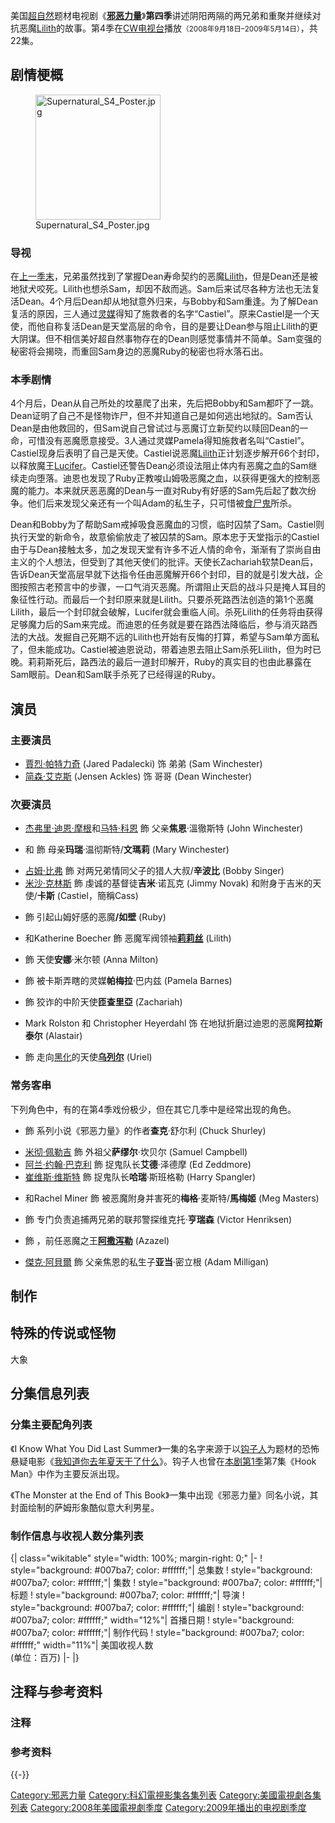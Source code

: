{{noteTA
|G1=TV
|G2=Show
|T=zh-cn:邪恶力量 (第四季);zh-hk:狙魔人 (第四季); zh-tw:超自然檔案 (第四季);
|1=zh-cn:邪恶力量; zh-tw:超自然檔案; zh-hk:狙魔人;
|2=zh-cn:迪恩·温彻斯特; zh-tw:狄恩·溫徹斯特; zh-hk:文狄恩;
|3=zh-cn:山姆·温彻斯特; zh-tw:山姆·溫徹斯特; zh-hk:文森;
|4=zh-cn:山姆; zh-tw:山姆; zh-hk:森;
|5=zh-cn:约翰·温彻斯特; zh-tw:約翰·溫徹斯特;zh-hk:文約翰;
|6=zh-cn:玛莉·温彻斯特; zh-tw:瑪莉·溫徹斯特;zh-hk:文瑪莉;
|7=zh-hk:文氏兄弟;zh-cn:溫彻斯特兄弟;zh-tw:溫徹斯特兄弟；
|8=zh-cn:鲍比·辛格; zh-tw:鮑比·辛格; zh-hk:辛波比;
|9=zh-cn:鲍比;zh-hk:波比;zh-tw:鮑比;
|10=zh-cn:贾德·帕达里克; zh-hk:賈烈·帕特力奇; zh-tw:傑瑞·帕達里基;
|11=zh-cn:詹森·阿克斯; zh-hk:贊臣·艾克斯; zh-tw:詹森·艾克爾斯;
|12=zh-cn:玛丽·温彻斯特; zh-tw:瑪麗·溫徹斯特; zh-hk:文瑪麗;
|13=zh-hk:華哥頓; zh-cn:高登·沃克; zh-tw:高登·沃克;
}}
{{Infobox tvseason
 |season_name = 《邪恶力量》第四季
 |eng_name = {{lang|en|''Supernatural'' (Season 4)}}
 |bgcolour = #007BA7
 |fgcolour = #ffffff
 |image = [[File:Supernatural_Season_4_DVD.jpg|200px]]
 |caption = 第四季DVD封面
 |dvd_release_date = {{nowrap|'''[[DVD区域码|区域]]1''': 2009年9月1日}}<br/>'''区域2''': 2009年11月2日<br/>'''区域4''': 2010年1月6日
 |country = {{USA}}
 |network = [[CW电视台|CW电视台]]
 |first_aired = {{Start date|2008|9|18}}
 |last_aired = {{End date|2009|5|14}}
 |num_episodes = 22
 |prev_season = [[邪恶力量_(第三季)|第3季]]
 |next_season = [[邪恶力量_(第五季)|第5季]]
|}}

美国[[超自然|超自然]]题材电视剧《'''[[邪恶力量|邪恶力量]]'''》'''第四季'''讲述阴阳两隔的两兄弟{{link-en|萨姆·溫徹斯特|Sam Winchester|萨姆}}和{{link-en|迪恩·溫徹斯特|Dean Winchester|迪恩}}重聚并继续对抗恶魔[[莉莉丝|Lilith]]的故事。第4季在[[CW电视台|CW电视台]]播放<small>（2008年9月18日–2009年5月14日）</small>，共22集。

== 剧情梗概 ==
[[File:Supernatural_S4_Poster.jpg|200px]]
=== 导视 ===
在[[邪恶无休|上一季末]]，兄弟虽然找到了掌握Dean寿命契约的恶魔[[莉莉丝|Lilith]]，但是Dean还是被地狱犬咬死。Lilith也想杀Sam，却因不敌而逃。Sam后来试尽各种方法也无法复活Dean。4个月后Dean却从地狱意外归来，与Bobby和Sam重逢。为了解Dean复活的原因，三人通过[[灵媒|灵媒]]得知了施救者的名字“Castiel”。原来Castiel是一个天使，而他自称复活Dean是天堂高层的命令，目的是要让Dean参与阻止Lilith的更大阴谋。但不相信美好超自然事物存在的Dean则感觉事情并不简单。Sam变强的秘密将会揭晓，而重回Sam身边的恶魔Ruby的秘密也将水落石出。

=== 本季剧情 ===
4个月后，Dean从自己所处的坟墓爬了出来，先后把Bobby和Sam都吓了一跳。Dean证明了自己不是怪物诈尸，但不并知道自己是如何逃出地狱的。Sam否认Dean是由他救回的，但Sam说自己曾试过与恶魔订立新契约以赎回Dean的一命，可惜没有恶魔愿意接受。3人通过灵媒Pamela得知施救者名叫“Castiel”。Castiel现身后表明了自己是天使。Castiel说恶魔[[莉莉丝|Lilith]]正计划逐步解开66个封印，以释放魔王[[路西法|Lucifer]]。Castiel还警告Dean必须设法阻止体内有恶魔之血的Sam继续走向堕落。迪恩也发现了Ruby正教唆山姆吸恶魔之血，以获得更强大的控制恶魔的能力。本来就厌恶恶魔的Dean与一直对Ruby有好感的Sam先后起了数次纷争。他们后来发现父亲还有一个叫Adam的私生子，只可惜被[[食尸鬼|食尸鬼]]所杀。

Dean和Bobby为了帮助Sam戒掉吸食恶魔血的习惯，临时囚禁了Sam。Castiel则执行天堂的新命令，故意偷偷放走了被囚禁的Sam。原本忠于天堂指示的Castiel由于与Dean接触太多，加之发现天堂有许多不近人情的命令，渐渐有了崇尚自由主义的个人想法，但受到了其他天使们的批评。天使长Zachariah软禁Dean后，告诉Dean天堂高层早就下达指令任由恶魔解开66个封印，目的就是引发大战，企图按照古老预言中的步骤，一口气消灭恶魔。所谓阻止天启的战斗只是掩人耳目的象征性行动。而最后一个封印原来就是Lilith。只要杀死路西法创造的第1个恶魔Lilith，最后一个封印就会破解，Lucifer就会重临人间。杀死Lilith的任务将由获得足够魔力后的Sam来完成。而迪恩的任务就是要在路西法降临后，参与消灭路西法的大战。发掘自己死期不远的Lilith也开始有反悔的打算，希望与Sam单方面私了，但未能成功。Castiel被迪恩说动，带着迪恩去阻止Sam杀死Lilith，但为时已晚。莉莉斯死后，路西法的最后一道封印解开，Ruby的真实目的也由此暴露在Sam眼前。Dean和Sam联手杀死了已经得逞的Ruby。

== 演员 ==
=== 主要演员 ===
* [[Jared_Padalecki|賈烈·帕特力奇]] (Jared Padalecki) 饰 弟弟{{link-en|山姆·溫徹斯特|Sam Winchester|-{zh-hans:'''山姆'''·温彻斯特;zh-hk:文'''森''';zh-tw:'''山姆'''·溫徹斯特;}-}} (Sam Winchester)
* [[Jensen_Ackles|简森·艾克斯]] (Jensen Ackles) 饰 哥哥{{link-en|迪恩·溫徹斯特|Dean Winchester|-{zh-hans:'''迪恩'''·温彻斯特;zh-hk:文'''狄恩''';zh-tw:'''狄恩'''·溫撤斯特;}-}} (Dean Winchester)

=== 次要演员 ===
* [[杰弗里·迪恩·摩根|杰弗里·迪恩·摩根]]和[[马特·科恩|马特·科恩]] 飾 父亲'''焦恩'''·溫徹斯特 (John Winchester)
* {{link-en|萨曼莎·斯密斯 (演员)|Samantha Smith (actress)|萨曼莎·斯密斯}}和{{link-en|艾米·古美尼克|Amy Gumenick}} 飾 母亲'''玛瑞'''·温彻斯特/'''文瑪莉''' (Mary Winchester)
* [[占姆·比弗|占姆·比弗]] 飾 对两兄弟情同父子的猎人大叔{{link-en|鲍比·辛格|Bobby Singer|'''鮑比'''·辛格}}/'''辛波比''' (Bobby Singer)
* [[米沙·克林斯|米沙·克林斯]] 飾 虔诚的基督徒'''吉米'''·诺瓦克 (Jimmy Novak) 和附身于吉米的天使{{link-en|卡斯提奧|Castiel (Supernatural)}}/'''卡斯''' (Castiel，簡稱Cass)
* {{link-en|吉妮薇芙·克泰西|Genevieve Cortese}} 飾 引起山姆好感的恶魔'''{{link-en|露比|Ruby (Supernatural)}}/如壁''' (Ruby)
* {{link-en|茜耶拉·麦克阔米克|Sierra McCormick}}和Katherine Boecher 飾 恶魔军阀领袖'''[[莉莉丝|莉莉丝]]''' (Lilith)
* {{link-en|朱丽叶·麦克尼文|Julie McNiven}} 飾 天使'''安娜'''·米尔顿 (Anna Milton)
* {{link-en|特拉茜·丁维迪|Traci Dinwiddie}} 飾 被卡斯弄瞎的灵媒'''帕梅拉'''·巴内兹 (Pamela Barnes)
* {{link-en|库尔特·富勒|Kurt Fuller}} 飾 狡诈的中阶天使'''匝查里亞''' (Zachariah)
* Mark Rolston 和 Christopher Heyerdahl 饰 在地狱折磨过迪恩的恶魔'''阿拉斯泰尔''' (Alastair)
* {{link-en|罗伯特·威兹东|Robert Wisdom}} 飾 走向[[黑化|黑化]]的天使'''[[乌列尔|乌列尔]]''' (Uriel)

=== 常务客串 ===
下列角色中，有的在第4季戏份极少，但在其它几季中是经常出现的角色。
* {{link-en|罗布·本尼迪克特|Rob Benedict}} 飾 系列小说《邪恶力量》的作者'''查克'''·舒尔利 (Chuck Shurley)
* [[米彻·佩勒吉|米彻·佩勒吉]] 飾 外祖父'''萨缪尔'''·坎贝尔 (Samuel Campbell)
* [[阿兰·约翰·巴克利|阿兰·约翰·巴克利]] 飾 捉鬼队长'''艾德'''·泽德摩 (Ed Zeddmore)
* [[崔维斯·维斯特|崔维斯·维斯特]] 飾 捉鬼队长'''哈瑞'''·斯班格勒 (Harry Spangler)
* {{link-en|妮基·艾考克斯|Nicki Aycox}}和Rachel Miner 飾 被恶魔附身并害死的'''梅格'''·麦斯特/'''馬梅姬''' (Meg Masters)
* {{link-en|查勒兹·马利克·威菲德|Charles Malik Whitfield}} 飾 专门负责追捕两兄弟的联邦警探维克托·'''亨瑞森''' (Victor Henriksen)
* {{link-en|弗瑞德里克·林恩|Fredric Lehne}} 飾 {{link-en|阿撒泻勒 (超自然档案)|Azazel (Supernatural)|黄眼恶魔}}，前任恶魔之王'''[[阿撒泻勒|阿撒泻勒]]''' (Azazel)
* [[傑克·阿貝爾|傑克·阿貝爾]] 飾 父亲焦恩的私生子'''亚当'''·密立根 (Adam Milligan)

== 制作 ==
{{expand section|time=2016-3-20}}

== 特殊的传说或怪物 ==
大象

== 分集信息列表 ==
=== 分集主要配角列表 ===

《I Know What You Did Last Summer》一集的名字来源于以[[钩子人|钩子人]]为题材的恐怖悬疑电影《[[我知道你去年夏天干了什么|我知道你去年夏天干了什么]]》。钩子人也曾在[[邪恶力量_(第一季)|本剧第1季]]第7集《Hook Man》中作为主要反派出现。

《The Monster at the End of This Book》一集中出现《邪恶力量》同名小说，其封面绘制的萨姆形象酷似意大利男星{{link-en|法比奥·拉佐尼|Fabio Lanzoni}}。

=== 制作信息与收视人数分集列表 ===
{{See also|邪恶力量集数列表}}
<onlyinclude>{| class="wikitable" style="width: 100%; margin-right: 0;"
|-
! style="background: #007ba7; color: #ffffff;"| 总集数
! style="background: #007ba7; color: #ffffff;"| 集数
! style="background: #007ba7; color: #ffffff;"| 标题
! style="background: #007ba7; color: #ffffff;"| 导演
! style="background: #007ba7; color: #ffffff;"| 编剧
! style="background: #007ba7; color: #ffffff;" width="12%"| 首播日期
! style="background: #007ba7; color: #ffffff;"| 制作代码
! style="background: #007ba7; color: #ffffff;" width="11%"| 美国收视人数<br />(单位：百万)
|-
{{Episode list/sublist|邪恶力量 (第四季)
 |EpisodeNumber = 61
 |EpisodeNumber2 = 1
 |Title = "Lazarus Rising"
 |DirectedBy = {{link-en|金姆·麦内兹|Kim Manners|Kim Manners}}
 |WrittenBy = [[埃里克·克莱普克|Eric Kripke]]
 |OriginalAirDate = {{Start date|2008|9|18}}
 |ProdCode = 3T7501
 |Aux4 = 3.96<ref>{{cite web|url= http://www.abcmedianet.com/web/dnr/dispDNR.aspx?id=092308_03|title= Weekly Program Rankings|date= 2008-09-23|publisher= ABC Medianet|accessdate= 2009-11-02|archive-date= 2009-05-30|archive-url= https://web.archive.org/web/20090530015423/http://www.abcmedianet.com/web/dnr/dispDNR.aspx?id=092308_03|dead-url= no}}</ref>
 |LineColor = 007ba7
}}
{{Episode list/sublist|邪恶力量 (第四季)
 |EpisodeNumber = 62
 |EpisodeNumber2 = 2
 |Title = "Are You There, God? It's Me, Dean Winchester"
 |DirectedBy = {{link-en|菲利浦·斯格里西亚|Philip Sgriccia|Phil Sgriccia}}
 |WrittenBy =  ''Story by:'' {{link-en|茜艾拉·甘布尔|Sera Gamble|Sera Gamble}} & Lou Bollo<br>''Teleplay by:'' Sera Gamble
 |OriginalAirDate = {{Start date|2008|9|25}}
 |ProdCode = 3T7502
 |Aux4 = 3.18<ref>{{cite web|url= http://www.abcmedianet.com/web/dnr/dispDNR.aspx?id=093008_04|title= Weekly Program Rankings|date= 2008-09-30|publisher= ABC Medianet|accessdate= 2009-11-02|archive-date= 2012-03-08|archive-url= https://web.archive.org/web/20120308092150/http://www.abcmedianet.com/web/dnr/dispDNR.aspx?id=093008_04|dead-url= no}}</ref>
 |LineColor = 007ba7
}}
{{Episode list/sublist|邪恶力量 (第四季)
 |EpisodeNumber = 63
 |EpisodeNumber2 = 3
 |Title = "In the Beginning"
 |DirectedBy = {{link-en|斯蒂文·玻云|Steve Boyum|Steve Boyum}}
 |WrittenBy = {{link-en|杰瑞米·卡佛|Jeremy Carver|Jeremy Carver}}
 |OriginalAirDate = {{Start date|2008|10|2}}
 |ProdCode = 3T7504
 |Aux4 = 3.51<ref>{{cite web|url= http://www.abcmedianet.com/web/dnr/dispDNR.aspx?id=100708_06|title= Weekly Program Rankings|date= 2008-10-07|publisher= ABC Medianet|accessdate= 2009-11-02|archive-date= 2012-03-08|archive-url= https://web.archive.org/web/20120308092157/http://www.abcmedianet.com/web/dnr/dispDNR.aspx?id=100708_06|dead-url= no}}</ref>
 |LineColor = 007ba7
}}
{{Episode list/sublist|邪恶力量 (第四季)
 |EpisodeNumber = 64
 |EpisodeNumber2 = 4
 |Title = "Metamorphosis"
 |DirectedBy = Kim Manners
 |WrittenBy = {{link-en|卡斯琳·汉弗莱斯|Cathryn Humphris|Cathryn Humphris}}
 |OriginalAirDate = {{Start date|2008|10|9}}
 |ProdCode = 3T7505
 |Aux4 = 3.15<ref>{{cite web|url= http://www.abcmedianet.com/web/dnr/dispDNR.aspx?id=101408_07|title= Weekly Program Rankings|date= 2008-10-14|publisher= ABC Medianet|accessdate= 2009-11-02|archive-date= 2012-03-08|archive-url= https://web.archive.org/web/20120308092204/http://www.abcmedianet.com/web/dnr/dispDNR.aspx?id=101408_07|dead-url= no}}</ref>
 |LineColor = 007ba7
}}
{{Episode list/sublist|邪恶力量 (第四季)
 |EpisodeNumber = 65
 |EpisodeNumber2 = 5
 |Title = "Monster Movie"
 |DirectedBy = Robert Singer
 |WrittenBy = {{link-en|本·艾德兰德|Ben Edlund|Ben Edlund}}
 |OriginalAirDate = {{Start date|2008|10|16}}
 |ProdCode = 3T7503
 |Aux4 = 3.06<ref>{{cite web|url= http://www.abcmedianet.com/web/dnr/dispDNR.aspx?id=102108_03|title= Weekly Program Rankings|date= 2008-10-21|publisher= ABC Medianet|accessdate= 2009-11-02|archive-date= 2009-01-18|archive-url= https://web.archive.org/web/20090118052142/http://www.abcmedianet.com/web/dnr/dispDNR.aspx?id=102108_03|dead-url= no}}</ref>
 |LineColor = 007ba7
}}
{{Episode list/sublist|邪恶力量 (第四季)
 |EpisodeNumber = 66
 |EpisodeNumber2 = 6
 |Title = "Yellow Fever"(《黄热恐惧》)
 |DirectedBy = Phil Sgriccia
 |WrittenBy = {{link-en|安德鲁·达布|Andrew Dabb|Andrew Dabb}} & Daniel Loflin
 |OriginalAirDate = {{Start date|2008|10|23}}
 |ProdCode = 3T7506
 |Aux4 = 3.25<ref>{{cite web|url= http://www.abcmedianet.com/web/dnr/dispDNR.aspx?id=102808_03|title= Weekly Program Rankings|date= 2008-10-28|publisher= ABC Medianet|accessdate= 2009-11-02|archive-date= 2009-01-18|archive-url= https://web.archive.org/web/20090118061126/http://www.abcmedianet.com/web/dnr/dispDNR.aspx?id=102808_03|dead-url= no}}</ref>
 |LineColor = 007ba7
}}
{{Episode list/sublist|邪恶力量 (第四季)
 |EpisodeNumber = 67
 |EpisodeNumber2 = 7
 |Title = "It's the Great Pumpkin, Sam Winchester"
 |DirectedBy = {{link-en|查勒斯·比森|Charles Beeson (director)|Charles Beeson}}
 |WrittenBy = Julie Siege
 |OriginalAirDate = {{Start date|2008|10|30}}
 |ProdCode = 3T7507
 |Aux4 = 3.55<ref>{{cite web|url= http://www.abcmedianet.com/web/dnr/dispDNR.aspx?id=110408_05|title= Weekly Program Rankings|date= 2008-11-04|publisher= ABC Medianet|accessdate= 2009-11-02|archive-date= 2009-05-27|archive-url= https://web.archive.org/web/20090527141935/http://www.abcmedianet.com/web/dnr/dispDNR.aspx?id=110408_05|dead-url= no}}</ref>
 |LineColor = 007ba7
}}
{{Episode list/sublist|邪恶力量 (第四季)
 |EpisodeNumber = 68
 |EpisodeNumber2 = 8
 |Title = "Wishful Thinking"
 |DirectedBy = Robert Singer
 |WrittenBy =  ''Story by:'' Ben Edlund & Lou Bollo<br>''Teleplay by:'' Ben Edlund
 |OriginalAirDate = {{Start date|2008|11|6}}
 |ProdCode = 3T7508
 |Aux4 = 3.24<ref>{{cite web|url= http://www.abcmedianet.com/web/dnr/dispDNR.aspx?id=111108_04|title= Weekly Program Rankings|date= 2008-11-11|publisher= ABC Medianet|accessdate= 2009-11-02|archive-date= 2009-01-18|archive-url= https://web.archive.org/web/20090118053041/http://www.abcmedianet.com/web/dnr/dispDNR.aspx?id=111108_04|dead-url= no}}</ref>
 |LineColor = 007ba7
}}
{{Episode list/sublist|邪恶力量 (第四季)
 |EpisodeNumber = 69
 |EpisodeNumber2 = 9
 |Title = "I Know What You Did Last Summer"
 |DirectedBy = Charles Beeson
 |WrittenBy = Sera Gamble
 |OriginalAirDate = {{Start date|2008|11|13}}
 |ProdCode = 3T7509
 |Aux4 = 2.94<ref>{{cite web|url= http://www.abcmedianet.com/web/dnr/dispDNR.aspx?id=111808_03|title= Weekly Program Rankings|date= 2008-11-18|publisher= ABC Medianet|accessdate= 2009-11-02|archive-date= 2009-05-29|archive-url= https://web.archive.org/web/20090529032200/http://www.abcmedianet.com/web/dnr/dispDNR.aspx?id=111808_03|dead-url= no}}</ref>
 |LineColor = 007ba7
}}
{{Episode list/sublist|邪恶力量 (第四季)
 |EpisodeNumber = 70
 |EpisodeNumber2 = 10
 |Title = "Heaven and Hell"
 |DirectedBy = J. Miller Tobin
 |WrittenBy = ''Story by:'' Trevor Sands<br>''Teleplay by:'' Eric Kripke
 |OriginalAirDate = {{Start date|2008|11|20}}
 |ProdCode = 3T7510
 |Aux4 = 3.34<ref>{{cite web|url= http://www.abcmedianet.com/web/dnr/dispDNR.aspx?id=112508_05|title= Weekly Program Rankings|date= 2008-11-25|publisher= ABC Medianet|accessdate= 2009-11-02|archive-date= 2009-05-29|archive-url= https://web.archive.org/web/20090529032243/http://www.abcmedianet.com/web/dnr/dispDNR.aspx?id=112508_05|dead-url= no}}</ref>
 |LineColor = 007ba7
}}
{{Episode list/sublist|邪恶力量 (第四季)
 |EpisodeNumber = 71
 |EpisodeNumber2 = 11
 |Title = "Family Remains"
 |DirectedBy = Phil Sgriccia
 |WrittenBy = Jeremy Carver
 |OriginalAirDate = {{Start date|2009|1|15}}
 |ProdCode = 3T7511
 |Aux4 = 2.98<ref>{{cite web|url= http://www.abcmedianet.com/web/dnr/dispDNR.aspx?id=012109_07|title= Weekly Program Rankings|date= 2009-01-21|publisher= ABC Medianet|accessdate= 2009-11-02|archive-date= 2009-05-30|archive-url= https://web.archive.org/web/20090530015412/http://www.abcmedianet.com/web/dnr/dispDNR.aspx?id=012109_07|dead-url= no}}</ref>
 |LineColor = 007ba7
}}
{{Episode list/sublist|邪恶力量 (第四季)
 |EpisodeNumber = 72
 |EpisodeNumber2 = 12
 |Title = "Criss Angel Is a Douchebag"
 |DirectedBy = Robert Singer
 |WrittenBy = Julie Siege
 |OriginalAirDate = {{Start date|2009|1|22}}
 |ProdCode = 3T7512
 |Aux4 = 3.06<ref>{{cite web|url= http://www.abcmedianet.com/web/dnr/dispDNR.aspx?id=012709_06|title= Weekly Program Rankings|date= 2009-01-27|publisher= ABC Medianet|accessdate= 2009-11-02|archive-date= 2009-01-31|archive-url= https://web.archive.org/web/20090131164202/http://www.abcmedianet.com/web/dnr/dispDNR.aspx?id=012709_06|dead-url= no}}</ref>
 |LineColor = 007ba7
}}
{{Episode list/sublist|邪恶力量 (第四季)
 |EpisodeNumber = 73
 |EpisodeNumber2 = 13
 |Title = "After School Special"
 |DirectedBy = Adam Kane
 |WrittenBy = Andrew Dabb & Daniel Loflin
 |OriginalAirDate = {{Start date|2009|1|29}}
 |ProdCode = 3T7513
 |Aux4 = 3.56<ref>{{cite web|url= http://www.abcmedianet.com/web/dnr/dispDNR.aspx?id=020309_06|title= Weekly Program Rankings|date= 2009-02-03|publisher= ABC Medianet|accessdate= 2009-11-02|archive-date= 2009-02-20|archive-url= https://web.archive.org/web/20090220093341/http://abcmedianet.com/web/dnr/dispDNR.aspx?id=020309_06|dead-url= no}}</ref>
 |LineColor = 007ba7
}}
{{Episode list/sublist|邪恶力量 (第四季)
 |EpisodeNumber = 74
 |EpisodeNumber2 = 14
 |Title = "Sex and Violence"
 |DirectedBy = Charles Beeson
 |WrittenBy = Cathryn Humphris
 |OriginalAirDate = {{Start date|2009|2|5}}
 |ProdCode = 3T7514
 |Aux4 = 3.37<ref>{{cite web|url= http://www.abcmedianet.com/web/dnr/dispDNR.aspx?id=021009_05|title= Weekly Program Rankings|date= 2009-02-10|publisher= ABC Medianet|accessdate= 2009-11-02|archive-date= 2009-02-20|archive-url= https://web.archive.org/web/20090220093346/http://www.abcmedianet.com/web/dnr/dispDNR.aspx?id=021009_05|dead-url= no}}</ref>
 |LineColor = 007ba7
}}
{{Episode list/sublist|邪恶力量 (第四季)
 |EpisodeNumber = 75
 |EpisodeNumber2 = 15
 |Title = "Death Takes a Holiday"
 |DirectedBy = Steve Boyum
 |WrittenBy = Jeremy Carver
 |OriginalAirDate = {{Start date|2009|3|12}}
 |ProdCode = 3T7515
 |Aux4 = 2.84<ref>{{cite web|url= http://www.abcmedianet.com/web/dnr/dispDNR.aspx?id=031709_07|title= Weekly Program Rankings|date= 2009-03-17|publisher= ABC Medianet|accessdate= 2009-11-02|archive-date= 2012-04-05|archive-url= https://web.archive.org/web/20120405084727/http://www.abcmedianet.com/web/dnr/dispDNR.aspx?id=031709_07|dead-url= no}}</ref>
 |LineColor = 007ba7
}}
{{Episode list/sublist|邪恶力量 (第四季)
 |EpisodeNumber = 76
 |EpisodeNumber2 = 16
 |Title = "On the Head of a Pin"
 |DirectedBy = {{link-en|迈克尔·罗尔|Michael Rohl|Mike Rohl}}
 |WrittenBy = Ben Edlund
 |OriginalAirDate = {{Start date|2009|3|19}}
 |ProdCode = 3T7516
 |Aux4 = 3.37<ref>{{cite web|url= http://www.abcmedianet.com/web/dnr/dispDNR.aspx?id=032409_04|title= Weekly Program Rankings|date= 2009-03-24|publisher= ABC Medianet|accessdate= 2009-11-02|archive-date= 2012-04-05|archive-url= https://web.archive.org/web/20120405084741/http://www.abcmedianet.com/web/dnr/dispDNR.aspx?id=032409_04|dead-url= no}}</ref>
 |LineColor = 007ba7
}}
{{Episode list/sublist|邪恶力量 (第四季)
 |EpisodeNumber = 77
 |EpisodeNumber2 = 17
 |Title = "It's a Terrible Life"
 |DirectedBy = James L. Conway
 |WrittenBy = Sera Gamble
 |OriginalAirDate = {{Start date|2009|3|26}}
 |ProdCode = 3T7517
 |Aux4 = 3.13<ref>{{cite web|url=http://tvbythenumbers.com/2009/03/31/top-cw-primetime-shows-march-23-29-2009/15598|title=Top CW Primetime Shows, March 23-29, 2009|author=Robert Seidman|publisher=TV by the Numbers|date=2009-03-31|accessdate=2009-11-02|archive-date=2012-07-18|archive-url=https://archive.today/20120718171803/http://tvbythenumbers.zap2it.com/2009/03/31/top-cw-primetime-shows-march-23-29-2009/15598/|dead-url=yes}}</ref>
 |LineColor = 007ba7
}}
{{Episode list/sublist|邪恶力量 (第四季)
 |EpisodeNumber = 78
 |EpisodeNumber2 = 18
 |Title = "The Monster at the End of This Book"
 |DirectedBy = Mike Rohl
 |WrittenBy =  ''Story by:'' Julie Siege & Nancy Weiner<br>''Teleplay by:'' Julie Siege
 |OriginalAirDate = {{Start date|2009|4|2}}
 |ProdCode = 3T7518
 |Aux4 =  3.27<ref>{{cite web|url= http://www.abcmedianet.com/web/dnr/dispDNR.aspx?id=040709_06|title= Weekly Program Rankings|date= 2009-04-07|publisher= ABC Medianet|accessdate= 2009-11-02|archive-date= 2012-04-05|archive-url= https://web.archive.org/web/20120405084753/http://www.abcmedianet.com/web/dnr/dispDNR.aspx?id=040709_06|dead-url= no}}</ref>
 |LineColor = 007ba7
}}
{{Episode list/sublist|邪恶力量 (第四季)
 |EpisodeNumber = 79
 |EpisodeNumber2 = 19
 |Title = "Jump the Shark"{{NoteTag|第19集的集名“Jump the Shark”是一个英语习语，即“{{link-en|跳过鲨鱼|Jump the Shark}}”，指各种“使剧情质量从此急转直下的坑爹情节”。语源出自美国电视剧《[[欢乐时光|欢乐时光]]》第5季第3集《Hollywood (Part 3)》。}}
 |DirectedBy = Phil Sgriccia
 |WrittenBy = Andrew Dabb & Daniel Loflin
 |OriginalAirDate = {{Start date|2009|4|23}}
 |ProdCode = 3T7519
 |Aux4 =  2.70<ref>{{cite web|url=http://tvbythenumbers.com/2009/04/28/top-cw-primetime-shows-april-20-26-2009/17580|author=Robert Seidman|publisher=TV by the Numbers|title=Top CW Primetime Shows, April 20-26, 2009|date=2009-05-02|accessdate=2009-05-02|archive-date=2012-07-15|archive-url=https://archive.today/20120715025428/http://tvbythenumbers.zap2it.com/2009/04/28/top-cw-primetime-shows-april-20-26-2009/17580/|dead-url=yes}}</ref>
 |LineColor = 007ba7
}}
{{Episode list/sublist|邪恶力量 (第四季)
 |EpisodeNumber = 80
 |EpisodeNumber2 = 20
 |Title = "The Rapture"
 |DirectedBy = Charles Beeson
 |WrittenBy = Jeremy Carver
 |OriginalAirDate = {{Start date|2009|4|30}}
 |ProdCode = 3T7520
 |Aux4 =  2.95<ref>{{cite web|url=http://tvbythenumbers.com/2009/05/06/top-cw-primetime-shows-april-27-may-3-2009/18174|author=Robert Seidman|publisher=TV by the Numbers|title=Top CW Primetime Shows, April 27 - May 3, 2009|date=2009-05-06|accessdate=2009-05-12|archive-date=2012-07-17|archive-url=https://archive.today/20120717203918/http://tvbythenumbers.zap2it.com/2009/05/06/top-cw-primetime-shows-april-27-may-3-2009/18174/|dead-url=yes}}</ref>
 |LineColor = 007ba7
}}
{{Episode list/sublist|邪恶力量 (第四季)
 |EpisodeNumber = 81
 |EpisodeNumber2 = 21
 |Title = "When the Levee Breaks"
 |DirectedBy = Robert Singer
 |WrittenBy = Sera Gamble
 |OriginalAirDate = {{Start date|2009|5|7}}
 |ProdCode = 3T7521
 |Aux4 =  2.79<ref>{{cite web|url=http://tvbythenumbers.com/2009/05/12/top-cw-primetime-shows-may-4-10-2009/18551|author=Robert Seidman|publisher=TV by the Numbers|title=Top CW Primetime Shows, May 4 - 10, 2009|date=2009-05-12|accessdate=2009-05-12|archive-date=2010-04-12|archive-url=https://web.archive.org/web/20100412141510/http://tvbythenumbers.com/2009/05/12/top-cw-primetime-shows-may-4-10-2009/18551|dead-url=yes}}</ref>
 |LineColor = 007ba7
}}
{{Episode list/sublist|邪恶力量 (第四季)
 |EpisodeNumber = 82
 |EpisodeNumber2 = 22
 |Title = "Lucifer Rising"
 |DirectedBy = Eric Kripke
 |WrittenBy = Eric Kripke
 |OriginalAirDate = {{Start date|2009|5|14}}
 |ProdCode = 3T7522
 |Aux4 =  2.89<ref>{{cite web|url=http://tvbythenumbers.com/2009/05/19/top-cw-primetime-shows-may-11-17-2009/19087|author=Robert Seidman|publisher=TV by the Numbers|title=Top CW Primetime Shows, May 11 - 17, 2009|date=2009-05-19|accessdate=2009-05-20|archive-date=2009-11-18|archive-url=https://web.archive.org/web/20091118060335/http://tvbythenumbers.com/2009/05/19/top-cw-primetime-shows-may-11-17-2009/19087|dead-url=yes}}</ref>
 |LineColor = 007ba7
}}
|}</onlyinclude>

== 注释与参考资料 ==
=== 注释 ===
{{NoteFoot}}
=== 参考资料 ===
{{Reflist|2}}

{{-}}
{{邪恶力量}}

{{DEFAULTSORT:Supernatural (season 4)}}
[[Category:邪恶力量|Category:邪恶力量]]
[[Category:科幻電視影集各集列表|Category:科幻電視影集各集列表]]
[[Category:美國電視劇各集列表|Category:美國電視劇各集列表]]
[[Category:2008年美國電視劇季度|Category:2008年美國電視劇季度]]
[[Category:2009年播出的电视剧季度|Category:2009年播出的电视剧季度]]